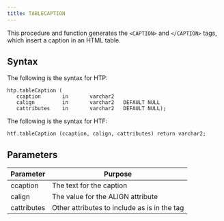 ```yaml
---
title: TABLECAPTION
---
```


This procedure and function generates the `<CAPTION>` and `</CAPTION>` tags, which insert a caption in an HTML table.

## Syntax

The following is the syntax for HTP:

```
htp.tableCaption (
   ccaption       in       varchar2
   calign         in       varchar2   DEFAULT NULL
   cattributes    in       varchar2   DEFAULT NULL);
```

The following is the syntax for HTF:

```
htf.tableCaption (ccaption, calign, cattributes) return varchar2;
```

## Parameters

| Parameter | Purpose  |
| --------- | -------- |
| ccaption | The text for the caption |
| calign | The value for the ALIGN attribute |
| cattributes | Other attributes to include as is in the tag |
